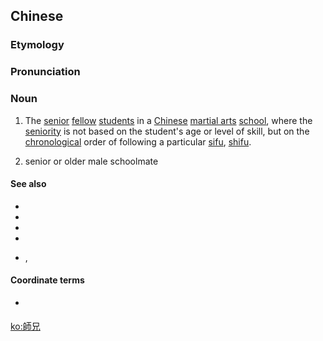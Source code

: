 {{also|师兄}}
==Chinese==
{{zh-forms|s=师兄}}

===Etymology===
{{zh-compound|師|兄|teacher|elder brother}}

===Pronunciation===
{{zh-pron
|m=shīxiōng
|c=si1 hing1
|mn=sai-hiaⁿ
|cat=n
}}

===Noun===
{{zh-noun}}

# {{lb|zh|martial arts}} The [[senior]] [[fellow]] [[students]] in a [[Chinese]] [[martial arts]] [[school]], where the [[seniority]] is not based on the student's age or level of skill, but on the [[chronological]] order of following a particular [[sifu]], [[shifu]].
# senior or older male schoolmate

====See also====
* {{zh-l|師伯}}
* {{zh-l|師叔}}
* {{zh-l|師弟}}
* {{zh-l|師傅}}
* {{sense|senior male schoolmate}} {{zh-l|學長}}, {{zh-l|學兄}}

====Coordinate terms====
* {{sense|senior female schoolmate}} {{zh-l|師姐}}

[[ko:師兄]]